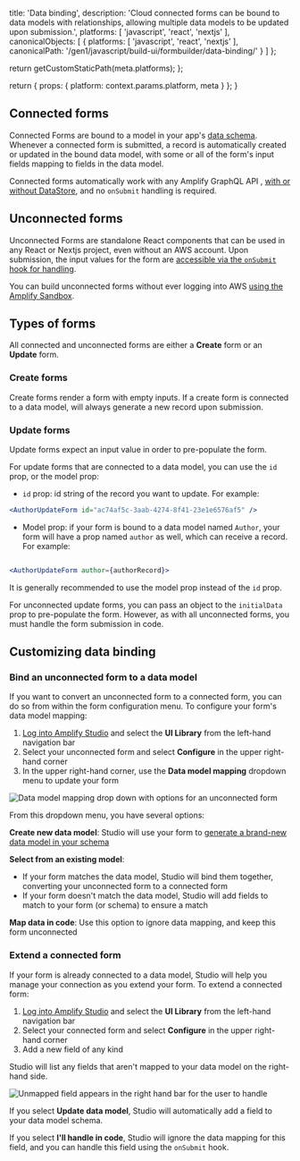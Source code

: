 
  title: 'Data binding',
  description: 'Cloud connected forms can be bound to data models with relationships, allowing multiple data models to be updated upon submission.',
  platforms: [
    'javascript',
    'react', 
    'nextjs'
  ],
  canonicalObjects: [
    {
      platforms: [
        'javascript',
        'react', 
        'nextjs'
      ],
      canonicalPath: '/gen1/javascript/build-ui/formbuilder/data-binding/'
    }
  ]
};

  return getCustomStaticPath(meta.platforms);
};

  return {
    props: {
      platform: context.params.platform,
      meta
    }
  };
}

## Connected forms

Connected Forms are bound to a model in your app's [data schema](/[platform]/tools/console/data/data-model/). Whenever a connected form is submitted, a record is automatically created or updated in the bound data model, with some or all of the form's input fields mapping to fields in the data model.

Connected forms automatically work with any Amplify GraphQL API , [with or without DataStore](/[platform]/tools/console/data/data-model/#datastore-and-graphql), and no `onSubmit` handling is required.

## Unconnected forms

Unconnected Forms are standalone React components that can be used in any React or Nextjs project, even without an AWS account. Upon submission, the input values for the form are [accessible via the `onSubmit` hook for handling](/[platform]/build-ui/formbuilder/lifecycle/#handle-form-data-submissions---onsubmit).

You can build unconnected forms without ever logging into AWS [using the Amplify Sandbox](https://sandbox.amplifyapp.com/ui-library).

## Types of forms

All connected and unconnected forms are either a **Create** form or an **Update** form.

### Create forms

Create forms render a form with empty inputs. If a create form is connected to a data model, will always generate a new record upon submission.

### Update forms

Update forms expect an input value in order to pre-populate the form.

For update forms that are connected to a data model, you can use the `id` prop, or the model prop:

- `id` prop: id string of the record you want to update. For example:

```jsx
<AuthorUpdateForm id="ac74af5c-3aab-4274-8f41-23e1e6576af5" />
```

- Model prop: if your form is bound to a data model named `Author`, your form will have a prop named `author` as well, which can receive a record. For example:

```jsx

<AuthorUpdateForm author={authorRecord}>

```

It is generally recommended to use the model prop instead of the `id` prop.

For unconnected update forms, you can pass an object to the `initialData` prop to pre-populate the form. However, as with all unconnected forms, you must handle the form submission in code.

## Customizing data binding

### Bind an unconnected form to a data model

If you want to convert an unconnected form to a connected form, you can do so from within the form configuration menu. To configure your form's data model mapping:

1. [Log into Amplify Studio](/[platform]/tools/console/adminui/start/) and select the **UI Library** from the left-hand navigation bar
1. Select your unconnected form and select **Configure** in the upper right-hand corner
1. In the upper right-hand corner, use the **Data model mapping** dropdown menu to update your form

![Data model mapping drop down with options for an unconnected form](/images/console/formbuilder/data-model-mapping.png)

From this dropdown menu, you have several options:

**Create new data model**: Studio will use your form to [generate a brand-new data model in your schema](/[platform]/tools/console/data/data-model/)

**Select from an existing model**:

- If your form matches the data model, Studio will bind them together, converting your unconnected form to a connected form
- If your form doesn't match the data model, Studio will add fields to match to your form (or schema) to ensure a match

**Map data in code**: Use this option to ignore data mapping, and keep this form unconnected

### Extend a connected form

If your form is already connected to a data model, Studio will help you manage your connection as you extend your form. To extend a connected form:

1. [Log into Amplify Studio](/[platform]/tools/console/adminui/start/) and select the **UI Library** from the left-hand navigation bar
1. Select your connected form and select **Configure** in the upper right-hand corner
1. Add a new field of any kind

Studio will list any fields that aren't mapped to your data model on the right-hand side.

![Unmapped field appears in the right hand bar for the user to handle](/images/console/formbuilder/data-model-field-mapping.png)

If you select **Update data model**, Studio will automatically add a field to your data model schema.

If you select **I'll handle in code**, Studio will ignore the data mapping for this field, and you can handle this field using the `onSubmit` hook.
